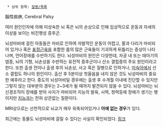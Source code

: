   * 상위 항목: [[질병/목록]]

腦性痲痹, Cerebral Palsy

여러 원인인자에 의해 미성숙한 뇌 혹은 뇌의 손상으로 인해 임상적으로 운동과 자세의 이상을 보이는 비진행성 증후군.

뇌성마비에 걸린 아동들은 마비로 인하여 자발적인 운동이 어렵고, 팔과 다리가 마비되어 있거나 혹은 [[표정]]근육을 포함한 몸의 많은 근육들이 기괴하게 뒤틀리는 증상이 나타나며, 언어장애를 수반하기도 한다.
뇌성마비의 원인은 다양한데, 자궁 내 또는 태아기의 염증, 뇌의 기형, 뇌손상을 수반하는 유전적 증후군이나 산소 결핍증의 주요 원인이라고 한다. 
또한 출생 전이나 출생 후의 뇌손상, 사고 혹은 질병으로 인하거나, [[미숙아]]에서 산소 결핍도 하나의 원인이다. 출산 후 5분이상 첫울음을 내지 않은 것도 뇌성마비의 중요한 예후라고 한다.
중도의 뇌성마비일 경우에는 출생 후 수개월 이내에 진단할 수 있지만 그렇지 않는 대부분의 경우는 2~3세가 될 때까지 발견되지 않을 수 있다. 뇌성마비는 뇌신경조직이 장애를 받아 사지가 마비되어 지능의 발육, 시력, 청력등에 장애가 생기는 병이지만 [[지능]]과는 전혀 상관없는 질환이다.

MRI상으로는 선천적으로 뇌교가 매우 위축되어있거나 '''아예 없는 경우'''가 있다.

최근에는 동물도 뇌성마비에 걸릴 수 있다는 사실이 확인되었다. [http://bbs2.ruliweb.daum.net/gaia/do/ruliweb/default/hobby/1202/read?articleId=17994290&bbsId=G005&itemId=104&pageIndex=1&t__nil_ruliweb=best&nil_id=12 링크]
